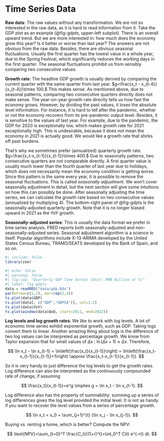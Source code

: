 # Time Series Data

**Raw data**: The raw values without any transformation. We are not so
interested in the raw data, as it is hard to read information from it.
Take the GDP plot as an example (@fig-gdpts, upper-left subplot). There
is an overall upward trend. But we are more interested in: how much does
the economy grow this year? Is it better or worse than last year? The
answers are not obvious from the raw data. Besides, there are obvious
seasonal fluctuations. Usually the first quarter has the lowest value in
a whole year, due to the Spring Festival, which significantly reduces
the working days in the first quarter. The seasonal fluctuations
prohibit us from sensibly comparing two consecutive values.

**Growth rate**: The headline GDP growth is usually derived by comparing
the current quarter with the same quarter from last year.
$g=\frac{x_t - x_{t-4}}{x_{t-4}}\times 100.$ This makes sense. As
mentioned above, due to seasonal patterns, comparing two consecutive
quarters directly does not make sense. The year-on-year growth rate
directly tells us how fast the economy grows. However, by dividing the
past values, it loses the absolute level information. For instance, it
is hard to tell after the pandemic, whether or not the economy recovers
from its pre-pandemic output level. Besides, it is sensitive to the
values of last year. For example, due to the pandemic, the GDP for 2020
is exceptionally low, which makes growth rate for 2021 exceptionally
high. This is undesirable, because it does not mean the economy in 2021
is actually good. We would like a growth rate that shirks off past
burdens.

That's why we sometimes prefer (annualized) quarterly growth rate.
$g=\frac{x_t-x_{t-1}}{x_{t-1}}\times 400.$ Due to seasonally patterns,
two consecutive quarters are not comparable directly. A first quarter
value is usually much lower than the fourth quarter of last year due to
holidays, which does not necessarily mean the economy condition is
getting worse. Since this pattern is the same every year, it is possible
to remove the seasonal fluctuations. This is called *seasonally
adjustment*. We won't cover seasonally adjustment in detail, but the
next section will give some intuitions on how this can possibly be done.
After seasonally adjusting the time series, we can calculate the growth
rate based on two consecutive values (annualized by multiplying $4$).
The bottom-right panel of @fig-gdpts is the seasonally-adjusted
quarterly growth. Note that it is no longer biased upward in 2021 as the
YoY growth.

**Seasonally-adjusted series**: This is usually the data format we
prefer in time series analysis. FRED reports both seasonally-adjusted
and non-seasonally-adjusted series. Seasonal adjustment algorithm is a
science in itself. Popular algorithms include X-13-ARIMA developed by
the United States Census Bureau, TRAMO/SEATS developed by the Bank of
Spain, and so on.

```r
#| include: false
library(zoo)
```

```r
#| echo: false
#| warning: false
#| fig-cap: "Quarterly GDP Time Series (Unit: RMB Billion or %)"
#| label: fig-gdpts
data = readRDS("data/gdp.Rds")
par(mfrow=c(2,2), mar=rep(2,4))
ts.plot(data$GDP)
ts.plot(data[, c("GDP","GDPSA")], col=1:2)
ts.plot(data$YoY)
ts.plot(window(data$QoQ, start=2011, end=2022))
```

**Log levels and log growth rates**: We like to work with log levels. A
lot of economic time series exhibit exponential growth, such as GDP.
Taking logs convert them to linear. Another amazing thing about logs is
the difference of two log values can be interpreted as percentage
growth. We know from Taylor expansion that for small values of
$\Delta x$ : $\ln(\Delta x +1) \approx \Delta x$. Therefore,

$$
\ln x_t - \ln x_{t-1} = \ln\left(\frac{x_t}{x_{t-1}}\right) = \ln\left(\frac{x_t-x_{t-1}}{x_{t-1}}+1\right) \approx \frac{x_t-x_{t-1}}{x_{t-1}}.
$$

So it is very handy to just difference the log levels to get the growth
rates. Log difference can also be interpreted as the continuously
compounded rate of change, if assuming

$$
\frac{x_t}{x_{t-1}}=e^g \implies g = \ln x_t - \ln x_{t-1}.
$$

Log difference also has the property of summability: summing up a series
of log differences gives the log level provided the initial level. It is
not as handy if you want to recover the level values from a series of
percentage growth.

$$
\ln x_t = x_0 + \sum_{j=1}^{t} (\ln x_j - \ln x_{j-1}).
$$

::: callout-tip
Buying vs. renting a home, which is better? Compute the NPV:

$$
\text{NPV}=\sum_{t=0}^T \frac{C_t}{(1+r)^t}=\int_0^T C(t) e^{-rt} dt.
$$
:::
